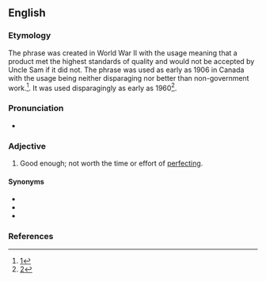 ==English==

===Etymology===
The phrase was created in World War II with the usage meaning that a product met the highest standards of quality and would not be accepted by Uncle Sam if it did not.
The phrase was used as early as 1906 in Canada with the usage being neither disparaging nor better than non-government work.<ref>[https://books.google.com/books?id=MxEyAQAAMAAJ&pg=PR245&dq=%22good+enough+for+government+work%22&hl=en&sa=X&ved=0CCYQ6AEwAGoVChMIoZ_ph8GuyAIVyxg-Ch0gswbf#v=onepage&q=%22good%20enough%20for%20government%20work%22&f=false]</ref>. It was used disparagingly as early as 1960<ref>[https://books.google.com/books?id=pmt68RIT0t4C&q=%22good+enough+for+government+work%22&dq=%22good+enough+for+government+work%22&hl=en&sa=X&ved=0CCYQ6AEwAGoVChMIysCpiMOuyAIVi5UeCh1TMw6B]</ref>.

===Pronunciation===
* {{audio|en-au-close enough for government work.ogg|Audio (AU)|lang=en}}

===Adjective===
{{en-adj|-}}

# {{lb|en|idiomatic|humorous|disparaging|slang}} Good enough; not worth the time or effort of [[perfect]]ing.

====Synonyms====
* {{l|en|close enough}}
* {{l|en|good enough}}
* {{l|en|good enough for government work}}

===References===
<references/>